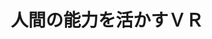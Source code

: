 ﻿---
title: "人間の能力を活かすＶＲ"
category: ""
vol: "70"
interviewee: "高橋 秀智"
url: ""
tags: []
pdf: "70-4-takahashi.pdf"
facephoto: ""
career: ""
preface: "コンピュータ技術が発達した現代においても、 人間の高度な判断力や発想力はコンピュータに真 似できるようなものではない。そこで、人間の代 わりとしてコンピュータに仕事をさせる技術ば かりでなく、人間の能力を引き出す環境をコン ピュータで作るような技術も重要になってくる。 高橋研究室では、人間の能力を活用した製品開 発の効率化を目的として、バーチャルリアリティ と呼ばれる技術について高橋先生と田中先生の二 人で研究を行っている。それでは、先生らが現在 行っている研究について紹介していこう。"
---
